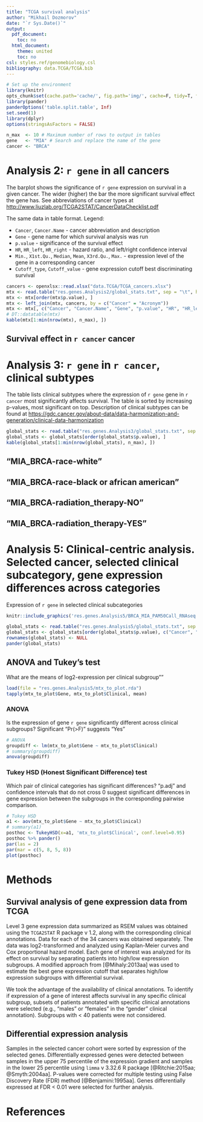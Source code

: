 ```yaml
---
title: "TCGA survival analysis"
author: "Mikhail Dozmorov"
date: "`r Sys.Date()`"
output:
  pdf_document:
    toc: no
  html_document:
    theme: united
    toc: no
csl: styles.ref/genomebiology.csl
bibliography: data.TCGA/TCGA.bib
---
```


```r
# Set up the environment
library(knitr)
opts_chunk$set(cache.path='cache/', fig.path='img/', cache=F, tidy=T, fig.keep='high', echo=F, dpi=100, warnings=F, message=F, comment=NA, warning=F, results='as.is', fig.width = 10, fig.height = 6) #out.width=700, 
library(pander)
panderOptions('table.split.table', Inf)
set.seed(1)
library(dplyr)
options(stringsAsFactors = FALSE)
```

```r
n_max  <- 10 # Maximum number of rows to output in tables
gene   <- "MIA" # Search and replace the name of the gene
cancer <- "BRCA"
```

# Analysis 2: `r gene` in all cancers

The barplot shows the significance of `r gene` expression on survival in a given cancer. The wider (higher) the bar the more significant survival effect the gene has. See abbreviations of cancer types at [http://www.liuzlab.org/TCGA2STAT/CancerDataChecklist.pdf](http://www.liuzlab.org/TCGA2STAT/CancerDataChecklist.pdf)   

\begin{center}
\includegraphics[height=300px]{res.genes.Analysis2/MIA_all_TCGA_cancers.png}
\end{center}

The same data in table format. Legend:

- `Cancer`, `Cancer.Name` - cancer abbreviation and description
- `Gene` - gene name for which survival analysis was run
- `p.value` - significance of the survival effect
- `HR`, `HR_left`, `HR_right` - hazard ratio, and left/right confidence interval
- `Min.`, `X1st.Qu.`, `Median`, `Mean`, `X3rd.Qu.`, `Max.` - expression level of the gene in a corresponding cancer
- `Cutoff_type`, `Cutoff_value` - gene expression cutoff best discriminating survival

```r
cancers <- openxlsx::read.xlsx("data.TCGA/TCGA_cancers.xlsx")
mtx <- read.table("res.genes.Analysis2/global_stats.txt", sep = "\t", header = TRUE)
mtx <- mtx[order(mtx$p.value), ]
mtx <- left_join(mtx, cancers, by = c("Cancer" = "Acronym"))
mtx <- mtx[, c("Cancer", "Cancer.Name", "Gene", "p.value", "HR", "HR_left", "HR_right", "Min.", "X1st.Qu.", "Median", "Mean", "X3rd.Qu.", "Max.", "Cutoff_type", "Cutoff_value")]
# DT::datatable(mtx)
kable(mtx[1:min(nrow(mtx), n_max), ])
```

## Survival effect in `r cancer` cancer

\begin{center}
\includegraphics[height=250px]{res.genes.Analysis2/MIA_BRCA.png}
\end{center}

\pagebreak

# Analysis 3: `r gene` in `r cancer`, clinical subtypes

The table lists clinical subtypes where the expression of `r gene` gene in `r cancer` most significantly affects survival. The table is sorted by increasing p-values, most significant on top. Description of clinical subtypes can be found at [https://gdc.cancer.gov/about-data/data-harmonization-and-generation/clinical-data-harmonization](https://gdc.cancer.gov/about-data/data-harmonization-and-generation/clinical-data-harmonization)

```r
global_stats <- read.table("res.genes.Analysis3/global_stats.txt", sep = "\t", header = TRUE, fill = TRUE)
global_stats <- global_stats[order(global_stats$p.value), ]
kable(global_stats[1:min(nrow(global_stats), n_max), ])
```

## "MIA_BRCA-race-white"

\begin{center}
\includegraphics[height=250px]{res.genes.Analysis3/MIA_BRCA-race-white.png}
\end{center}

## "MIA_BRCA-race-black or african american"

\begin{center}
\includegraphics[height=250px]{res.genes.Analysis3/MIA_BRCA-race-black or african american.png}
\end{center}

## "MIA_BRCA-radiation_therapy-NO"

\begin{center}
\includegraphics[height=250px]{res.genes.Analysis3/MIA_BRCA-radiation_therapy-NO.png}
\end{center}

## "MIA_BRCA-radiation_therapy-YES"

\begin{center}
\includegraphics[height=250px]{res.genes.Analysis3/MIA_BRCA-radiation_therapy-YES.png}
\end{center}

\pagebreak

# Analysis 5: Clinical-centric analysis. Selected cancer, selected clinical subcategory, gene expression differences across categories

Expression of `r gene` in selected clinical subcategories

```r
knitr::include_graphics('res.genes.Analysis5/BRCA_MIA_PAM50Call_RNAseq.png')  # 'PAM50Call_RNAseq' for BRCA, 'subtype' for OV
```

```r
global_stats <- read.table("res.genes.Analysis5/global_stats.txt", sep = "\t", header = TRUE, fill = TRUE)
global_stats <- global_stats[order(global_stats$p.value), c("Cancer", "Gene", "p.value", "HR")]
rownames(global_stats) <- NULL
pander(global_stats)
```

## ANOVA and Tukey's test

What are the means of log2-expression per clinical subgroup""

```r
load(file = "res.genes.Analysis5/mtx_to_plot.rda")
tapply(mtx_to_plot$Gene, mtx_to_plot$Clinical, mean)
```

### ANOVA

Is the expression of gene `r gene` significantly different across clinical subgroups? Significant "Pr(>F)" suggests "Yes"

```r
# ANOVA
groupdiff <- lm(mtx_to_plot$Gene ~ mtx_to_plot$Clinical)
# summary(groupdiff)
anova(groupdiff)
```

### Tukey HSD (Honest Significant Difference) test

Which pair of clinical categories has significant differences? "p.adj" and confidence intervals that do not cross 0 suggest significant differences in gene expression between the subgroups in the corresponding pairwise comparison.

```r
# Tukey HSD
a1 <- aov(mtx_to_plot$Gene ~ mtx_to_plot$Clinical)
# summary(a1)
posthoc <- TukeyHSD(x=a1, 'mtx_to_plot$Clinical', conf.level=0.95)
posthoc %>% pander()
par(las = 2)
par(mar = c(5, 8, 5, 8))
plot(posthoc)
```

\pagebreak 

# Methods

## Survival analysis of gene expression data from TCGA

Level 3 gene expression data summarized as RSEM values was obtained using the `TCGA2STAT` R package v 1.2, along with the corresponding clinical annotations. Data for each of the 34 cancers was obtained separately. The data was log2-transformed and analyzed using Kaplan-Meier curves and Cox proportional hazard model. Each gene of interest was analyzed for its effect on survival by separating patients into high/low expression subgroups. A modified approach from [@Mihaly:2013aa] was used to estimate the best gene expression cutoff that separates high/low expression subgroups with differential survival.

We took the advantage of the availability of clinical annotations. To identify if expression of a gene of interest affects survival in any specific clinical subgroup, subsets of patients annotated with specific clinical annotations were selected (e.g., “males” or “females” in the “gender” clinical annotation). Subgroups with < 40 patients were not considered.

## Differential expression analysis

Samples in the selected cancer cohort were sorted by expression of the selected genes. Differentially expressed genes were detected between samples in the upper 75 percentile of the expression gradient and samples in the lower 25 percentile using `limma` v 3.32.6 R package [@Ritchie:2015aa; @Smyth:2004aa]. P-values were corrected for multiple testing using False Discovery Rate (FDR) method [@Benjamini:1995aa]. Genes differentially expressed at FDR < 0.01 were selected for further analysis.

# References

